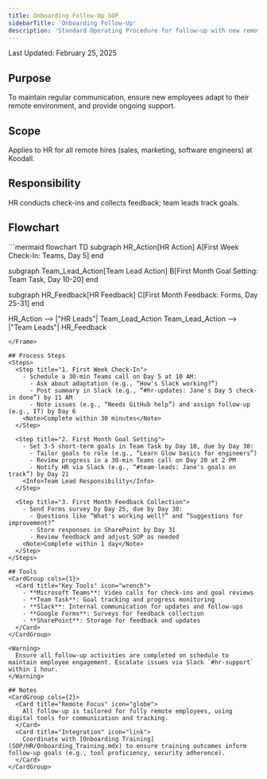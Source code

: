 ```yaml
---
title: Onboarding Follow-Up SOP
sidebarTitle: 'Onboarding Follow-Up'
description: 'Standard Operating Procedure for follow-up with new remote employees'
---
```


<Note>Last Updated: February 25, 2025</Note>

## Purpose
To maintain regular communication, ensure new employees adapt to their remote environment, and provide ongoing support.

## Scope
Applies to HR for all remote hires (sales, marketing, software engineers) at Koodall.

## Responsibility
HR conducts check-ins and collects feedback; team leads track goals.

## Flowchart
<Frame>
```mermaid
flowchart TD
  subgraph HR_Action[HR Action]
    A[First Week Check-In: Teams, Day 5]
  end

  subgraph Team_Lead_Action[Team Lead Action]
    B[First Month Goal Setting: Team Task, Day 10-20]
  end

  subgraph HR_Feedback[HR Feedback]
    C[First Month Feedback: Forms, Day 25-31]
  end

  HR_Action --> |"HR Leads"| Team_Lead_Action
  Team_Lead_Action --> |"Team Leads"| HR_Feedback
```
</Frame>

## Process Steps
<Steps>
  <Step title="1. First Week Check-In">
    - Schedule a 30-min Teams call on Day 5 at 10 AM:
      - Ask about adaptation (e.g., “How's Slack working?”)
      - Post summary in Slack (e.g., “#hr-updates: Jane's Day 5 check-in done”) by 11 AM
      - Note issues (e.g., “Needs GitHub help”) and assign follow-up (e.g., IT) by Day 6
    <Note>Complete within 30 minutes</Note>
  </Step>

  <Step title="2. First Month Goal Setting">
    - Set 3-5 short-term goals in Team Task by Day 10, due by Day 30:
      - Tailor goals to role (e.g., “Learn Glow basics for engineers”)
      - Review progress in a 30-min Teams call on Day 20 at 2 PM
      - Notify HR via Slack (e.g., “#team-leads: Jane's goals on track”) by Day 21
    <Info>Team Lead Responsibility</Info>
  </Step>

  <Step title="3. First Month Feedback Collection">
    - Send Forms survey by Day 25, due by Day 30:
      - Questions like “What's working well?” and “Suggestions for improvement?”
      - Store responses in SharePoint by Day 31
      - Review feedback and adjust SOP as needed
    <Note>Complete within 1 day</Note>
  </Step>
</Steps>

## Tools
<CardGroup cols={1}>
  <Card title="Key Tools" icon="wrench">
    - **Microsoft Teams**: Video calls for check-ins and goal reviews
    - **Team Task**: Goal tracking and progress monitoring
    - **Slack**: Internal communication for updates and follow-ups
    - **Google Forms**: Surveys for feedback collection
    - **SharePoint**: Storage for feedback and updates
  </Card>
</CardGroup>

<Warning>
  Ensure all follow-up activities are completed on schedule to maintain employee engagement. Escalate issues via Slack `#hr-support` within 1 hour.
</Warning>

## Notes
<CardGroup cols={2}>
  <Card title="Remote Focus" icon="globe">
    All follow-up is tailored for fully remote employees, using digital tools for communication and tracking.
  </Card>
  <Card title="Integration" icon="link">
    Coordinate with [Onboarding Training](SOP/HR/Onboarding_Training.mdx) to ensure training outcomes inform follow-up goals (e.g., tool proficiency, security adherence).
  </Card>
</CardGroup>